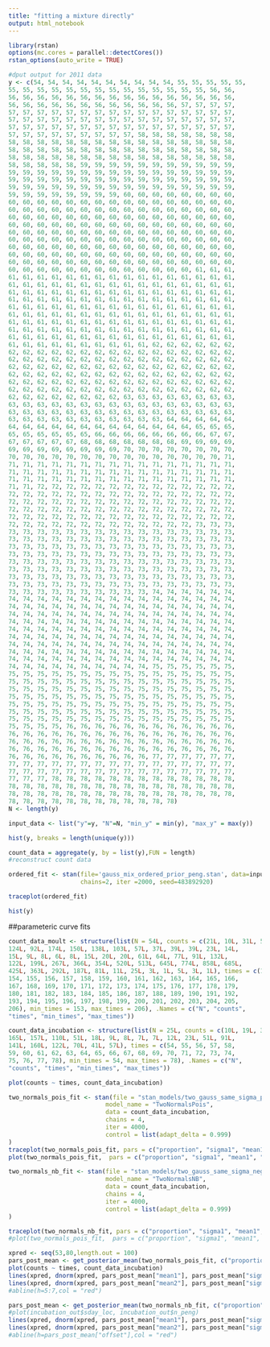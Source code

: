 ```yaml
---
title: "fitting a mixture directly"
output: html_notebook
---
```


```r
library(rstan)
options(mc.cores = parallel::detectCores())
rstan_options(auto_write = TRUE)
```


```r
#dput output for 2011 data
y <- c(54, 54, 54, 54, 54, 54, 54, 54, 54, 54, 55, 55, 55, 55, 55, 
55, 55, 55, 55, 55, 55, 55, 55, 55, 55, 55, 55, 55, 55, 56, 56, 
56, 56, 56, 56, 56, 56, 56, 56, 56, 56, 56, 56, 56, 56, 56, 56, 
56, 56, 56, 56, 56, 56, 56, 56, 56, 56, 56, 56, 57, 57, 57, 57, 
57, 57, 57, 57, 57, 57, 57, 57, 57, 57, 57, 57, 57, 57, 57, 57, 
57, 57, 57, 57, 57, 57, 57, 57, 57, 57, 57, 57, 57, 57, 57, 57, 
57, 57, 57, 57, 57, 57, 57, 57, 57, 57, 57, 57, 57, 57, 57, 57, 
57, 57, 57, 57, 57, 57, 57, 57, 57, 58, 58, 58, 58, 58, 58, 58, 
58, 58, 58, 58, 58, 58, 58, 58, 58, 58, 58, 58, 58, 58, 58, 58, 
58, 58, 58, 58, 58, 58, 58, 58, 58, 58, 58, 58, 58, 58, 58, 58, 
58, 58, 58, 58, 58, 58, 58, 58, 58, 58, 58, 58, 58, 58, 58, 58, 
58, 58, 58, 58, 58, 59, 59, 59, 59, 59, 59, 59, 59, 59, 59, 59, 
59, 59, 59, 59, 59, 59, 59, 59, 59, 59, 59, 59, 59, 59, 59, 59, 
59, 59, 59, 59, 59, 59, 59, 59, 59, 59, 59, 59, 59, 59, 59, 59, 
59, 59, 59, 59, 59, 59, 59, 59, 59, 59, 59, 59, 59, 59, 59, 59, 
59, 59, 59, 59, 59, 59, 59, 59, 60, 60, 60, 60, 60, 60, 60, 60, 
60, 60, 60, 60, 60, 60, 60, 60, 60, 60, 60, 60, 60, 60, 60, 60, 
60, 60, 60, 60, 60, 60, 60, 60, 60, 60, 60, 60, 60, 60, 60, 60, 
60, 60, 60, 60, 60, 60, 60, 60, 60, 60, 60, 60, 60, 60, 60, 60, 
60, 60, 60, 60, 60, 60, 60, 60, 60, 60, 60, 60, 60, 60, 60, 60, 
60, 60, 60, 60, 60, 60, 60, 60, 60, 60, 60, 60, 60, 60, 60, 60, 
60, 60, 60, 60, 60, 60, 60, 60, 60, 60, 60, 60, 60, 60, 60, 60, 
60, 60, 60, 60, 60, 60, 60, 60, 60, 60, 60, 60, 60, 60, 60, 60, 
60, 60, 60, 60, 60, 60, 60, 60, 60, 60, 60, 60, 60, 60, 60, 60, 
60, 60, 60, 60, 60, 60, 60, 60, 60, 60, 60, 60, 60, 60, 60, 60, 
60, 60, 60, 60, 60, 60, 60, 60, 60, 60, 60, 60, 60, 61, 61, 61, 
61, 61, 61, 61, 61, 61, 61, 61, 61, 61, 61, 61, 61, 61, 61, 61, 
61, 61, 61, 61, 61, 61, 61, 61, 61, 61, 61, 61, 61, 61, 61, 61, 
61, 61, 61, 61, 61, 61, 61, 61, 61, 61, 61, 61, 61, 61, 61, 61, 
61, 61, 61, 61, 61, 61, 61, 61, 61, 61, 61, 61, 61, 61, 61, 61, 
61, 61, 61, 61, 61, 61, 61, 61, 61, 61, 61, 61, 61, 61, 61, 61, 
61, 61, 61, 61, 61, 61, 61, 61, 61, 61, 61, 61, 61, 61, 61, 61, 
61, 61, 61, 61, 61, 61, 61, 61, 61, 61, 61, 61, 61, 61, 61, 61, 
61, 61, 61, 61, 61, 61, 61, 61, 61, 61, 61, 61, 61, 61, 61, 61, 
61, 61, 61, 61, 61, 61, 61, 61, 61, 61, 61, 61, 61, 61, 61, 61, 
61, 61, 61, 61, 61, 61, 61, 61, 61, 61, 62, 62, 62, 62, 62, 62, 
62, 62, 62, 62, 62, 62, 62, 62, 62, 62, 62, 62, 62, 62, 62, 62, 
62, 62, 62, 62, 62, 62, 62, 62, 62, 62, 62, 62, 62, 62, 62, 62, 
62, 62, 62, 62, 62, 62, 62, 62, 62, 62, 62, 62, 62, 62, 62, 62, 
62, 62, 62, 62, 62, 62, 62, 62, 62, 62, 62, 62, 62, 62, 62, 62, 
62, 62, 62, 62, 62, 62, 62, 62, 62, 62, 62, 62, 62, 62, 62, 62, 
62, 62, 62, 62, 62, 62, 62, 62, 62, 62, 62, 62, 62, 62, 62, 62, 
62, 62, 62, 62, 62, 62, 62, 62, 63, 63, 63, 63, 63, 63, 63, 63, 
63, 63, 63, 63, 63, 63, 63, 63, 63, 63, 63, 63, 63, 63, 63, 63, 
63, 63, 63, 63, 63, 63, 63, 63, 63, 63, 63, 63, 63, 63, 63, 63, 
63, 63, 63, 63, 63, 63, 63, 63, 63, 63, 63, 64, 64, 64, 64, 64, 
64, 64, 64, 64, 64, 64, 64, 64, 64, 64, 64, 64, 64, 65, 65, 65, 
65, 65, 65, 65, 65, 65, 66, 66, 66, 66, 66, 66, 66, 66, 67, 67, 
67, 67, 67, 67, 67, 68, 68, 68, 68, 68, 68, 68, 69, 69, 69, 69, 
69, 69, 69, 69, 69, 69, 69, 69, 70, 70, 70, 70, 70, 70, 70, 70, 
70, 70, 70, 70, 70, 70, 70, 70, 70, 70, 70, 70, 70, 70, 70, 71, 
71, 71, 71, 71, 71, 71, 71, 71, 71, 71, 71, 71, 71, 71, 71, 71, 
71, 71, 71, 71, 71, 71, 71, 71, 71, 71, 71, 71, 71, 71, 71, 71, 
71, 71, 71, 71, 71, 71, 71, 71, 71, 71, 71, 71, 71, 71, 71, 71, 
71, 71, 72, 72, 72, 72, 72, 72, 72, 72, 72, 72, 72, 72, 72, 72, 
72, 72, 72, 72, 72, 72, 72, 72, 72, 72, 72, 72, 72, 72, 72, 72, 
72, 72, 72, 72, 72, 72, 72, 72, 72, 72, 72, 72, 72, 72, 72, 72, 
72, 72, 72, 72, 72, 72, 72, 72, 72, 72, 72, 72, 72, 72, 72, 72, 
72, 72, 72, 72, 72, 72, 72, 72, 72, 72, 72, 72, 72, 72, 72, 72, 
72, 72, 72, 72, 72, 72, 72, 72, 72, 72, 72, 72, 72, 73, 73, 73, 
73, 73, 73, 73, 73, 73, 73, 73, 73, 73, 73, 73, 73, 73, 73, 73, 
73, 73, 73, 73, 73, 73, 73, 73, 73, 73, 73, 73, 73, 73, 73, 73, 
73, 73, 73, 73, 73, 73, 73, 73, 73, 73, 73, 73, 73, 73, 73, 73, 
73, 73, 73, 73, 73, 73, 73, 73, 73, 73, 73, 73, 73, 73, 73, 73, 
73, 73, 73, 73, 73, 73, 73, 73, 73, 73, 73, 73, 73, 73, 73, 73, 
73, 73, 73, 73, 73, 73, 73, 73, 73, 73, 73, 73, 73, 73, 73, 73, 
73, 73, 73, 73, 73, 73, 73, 73, 73, 73, 73, 73, 73, 73, 73, 73, 
73, 73, 73, 73, 73, 73, 73, 73, 73, 73, 73, 73, 73, 73, 73, 73, 
73, 73, 73, 73, 73, 73, 73, 73, 73, 73, 74, 74, 74, 74, 74, 74, 
74, 74, 74, 74, 74, 74, 74, 74, 74, 74, 74, 74, 74, 74, 74, 74, 
74, 74, 74, 74, 74, 74, 74, 74, 74, 74, 74, 74, 74, 74, 74, 74, 
74, 74, 74, 74, 74, 74, 74, 74, 74, 74, 74, 74, 74, 74, 74, 74, 
74, 74, 74, 74, 74, 74, 74, 74, 74, 74, 74, 74, 74, 74, 74, 74, 
74, 74, 74, 74, 74, 74, 74, 74, 74, 74, 74, 74, 74, 74, 74, 74, 
74, 74, 74, 74, 74, 74, 74, 74, 74, 74, 74, 74, 74, 74, 74, 74, 
74, 74, 74, 74, 74, 74, 74, 74, 74, 74, 74, 74, 74, 74, 74, 74, 
74, 74, 74, 74, 74, 74, 74, 74, 74, 74, 74, 74, 74, 74, 74, 74, 
74, 74, 74, 74, 74, 74, 74, 74, 74, 74, 74, 74, 74, 74, 74, 74, 
74, 74, 74, 74, 74, 74, 74, 74, 74, 74, 75, 75, 75, 75, 75, 75, 
75, 75, 75, 75, 75, 75, 75, 75, 75, 75, 75, 75, 75, 75, 75, 75, 
75, 75, 75, 75, 75, 75, 75, 75, 75, 75, 75, 75, 75, 75, 75, 75, 
75, 75, 75, 75, 75, 75, 75, 75, 75, 75, 75, 75, 75, 75, 75, 75, 
75, 75, 75, 75, 75, 75, 75, 75, 75, 75, 75, 75, 75, 75, 75, 75, 
75, 75, 75, 75, 75, 75, 75, 75, 75, 75, 75, 75, 75, 75, 75, 75, 
75, 75, 75, 75, 75, 75, 75, 75, 75, 75, 75, 75, 75, 75, 75, 75, 
75, 75, 75, 75, 75, 75, 75, 75, 75, 75, 75, 75, 75, 75, 75, 75, 
75, 75, 75, 75, 76, 76, 76, 76, 76, 76, 76, 76, 76, 76, 76, 76, 
76, 76, 76, 76, 76, 76, 76, 76, 76, 76, 76, 76, 76, 76, 76, 76, 
76, 76, 76, 76, 76, 76, 76, 76, 76, 76, 76, 76, 76, 76, 76, 76, 
76, 76, 76, 76, 76, 76, 76, 76, 76, 76, 76, 76, 76, 76, 76, 76, 
76, 76, 76, 76, 76, 76, 76, 76, 76, 76, 77, 77, 77, 77, 77, 77, 
77, 77, 77, 77, 77, 77, 77, 77, 77, 77, 77, 77, 77, 77, 77, 77, 
77, 77, 77, 77, 77, 77, 77, 77, 77, 77, 77, 77, 77, 77, 77, 77, 
77, 77, 77, 78, 78, 78, 78, 78, 78, 78, 78, 78, 78, 78, 78, 78, 
78, 78, 78, 78, 78, 78, 78, 78, 78, 78, 78, 78, 78, 78, 78, 78, 
78, 78, 78, 78, 78, 78, 78, 78, 78, 78, 78, 78, 78, 78, 78, 78, 
78, 78, 78, 78, 78, 78, 78, 78, 78, 78, 78, 78)
N <- length(y)

input_data <- list("y"=y, "N"=N, "min_y" = min(y), "max_y" = max(y))

hist(y, breaks = length(unique(y)))

count_data = aggregate(y, by = list(y),FUN = length)
#reconstruct count data 

```

```r
ordered_fit <- stan(file='gauss_mix_ordered_prior_peng.stan', data=input_data,
                    chains=2, iter =2000, seed=483892920)
```

```r
traceplot(ordered_fit)
```

```r
hist(y)
```

##parameteric curve fits

```r

count_data_moult <- structure(list(N = 54L, counts = c(21L, 10L, 31L, 53L, 59L, 97L, 
124L, 92L, 174L, 150L, 138L, 103L, 57L, 37L, 39L, 39L, 23L, 14L, 
15L, 9L, 8L, 6L, 8L, 15L, 20L, 20L, 61L, 64L, 77L, 91L, 132L, 
122L, 199L, 267L, 366L, 354L, 520L, 513L, 645L, 774L, 858L, 685L, 
425L, 363L, 292L, 187L, 81L, 11L, 25L, 3L, 1L, 5L, 3L, 1L), times = c(153, 
154, 155, 156, 157, 158, 159, 160, 161, 162, 163, 164, 165, 166, 
167, 168, 169, 170, 171, 172, 173, 174, 175, 176, 177, 178, 179, 
180, 181, 182, 183, 184, 185, 186, 187, 188, 189, 190, 191, 192, 
193, 194, 195, 196, 197, 198, 199, 200, 201, 202, 203, 204, 205, 
206), min_times = 153, max_times = 206), .Names = c("N", "counts", 
"times", "min_times", "max_times"))

count_data_incubation <- structure(list(N = 25L, counts = c(10L, 19L, 30L, 61L, 60L, 67L, 
165L, 157L, 110L, 51L, 18L, 9L, 8L, 7L, 7L, 12L, 23L, 51L, 91L, 
141L, 160L, 122L, 70L, 41L, 57L), times = c(54, 55, 56, 57, 58, 
59, 60, 61, 62, 63, 64, 65, 66, 67, 68, 69, 70, 71, 72, 73, 74, 
75, 76, 77, 78), min_times = 54, max_times = 78), .Names = c("N", 
"counts", "times", "min_times", "max_times"))
```

```r
plot(counts ~ times, count_data_incubation)
```

```r
two_normals_pois_fit <- stan(file = "stan_models/two_gauss_same_sigma_pois.stan", 
                           model_name = "TwoNormalsPois", 
                           data = count_data_incubation,
                           chains = 4,
                           iter = 4000,
                           control = list(adapt_delta = 0.999)
)
traceplot(two_normals_pois_fit, pars = c("proportion", "sigma1", "mean1", "mean2", "total_birds" ))
plot(two_normals_pois_fit,  pars = c("proportion", "sigma1", "mean1", "mean2", "total_birds" ))
```

```r
two_normals_nb_fit <- stan(file = "stan_models/two_gauss_same_sigma_negbin.stan", 
                           model_name = "TwoNormalsNB", 
                           data = count_data_incubation,
                           chains = 4,
                           iter = 4000,
                           control = list(adapt_delta = 0.999)
)
```
```r
traceplot(two_normals_nb_fit, pars = c("proportion", "sigma1", "mean1", "mean2", "total_birds", "phi" ))
#plot(two_normals_pois_fit,  pars = c("proportion", "sigma1", "mean1", "mean2", "total_birds" ))
```

```r
xpred <- seq(53,80,length.out = 100)
pars_post_mean <- get_posterior_mean(two_normals_pois_fit, c("proportion", "sigma1", "mean1", "mean2", "total_birds" ))[,5]
plot(counts ~ times, count_data_incubation)
lines(xpred, dnorm(xpred, pars_post_mean["mean1"], pars_post_mean["sigma1"])*pars_post_mean["total_birds"]*pars_post_mean["proportion"])
lines(xpred, dnorm(xpred, pars_post_mean["mean2"], pars_post_mean["sigma1"])*pars_post_mean["total_birds"]*(1-pars_post_mean["proportion"]))
#abline(h=5:7,col = "red")

pars_post_mean <- get_posterior_mean(two_normals_nb_fit, c("proportion", "sigma1", "mean1", "mean2", "total_birds"))[,5]
#plot(incubation_out$sday_loc, incubation_out$n_peng)
lines(xpred, dnorm(xpred, pars_post_mean["mean1"], pars_post_mean["sigma1"])*pars_post_mean["total_birds"]*pars_post_mean["proportion"], col = "red")
lines(xpred, dnorm(xpred, pars_post_mean["mean2"], pars_post_mean["sigma1"])*pars_post_mean["total_birds"]*(1-pars_post_mean["proportion"]), col = "red")
#abline(h=pars_post_mean["offset"],col = "red")

```

